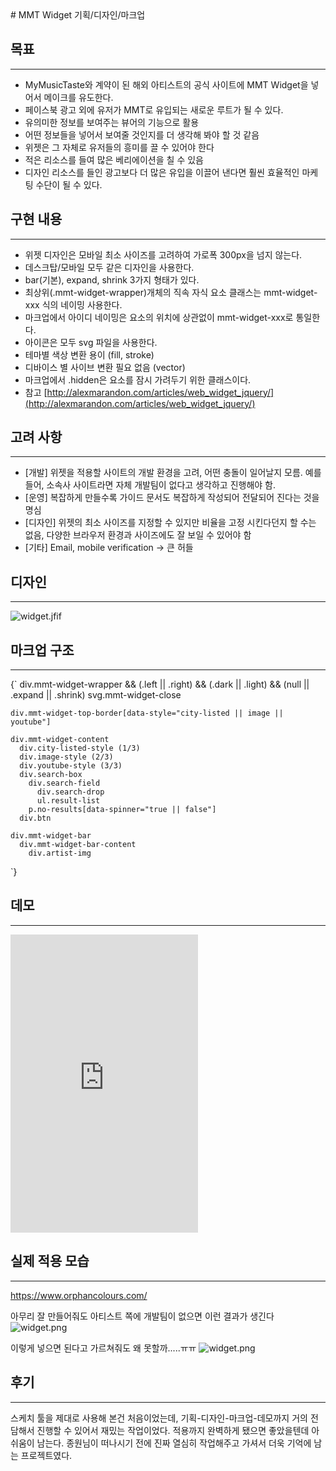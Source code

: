 
<LayoutBase type="mdx" date="2017.07">
  # MMT Widget 기획/디자인/마크업

  ## 목표
  ---
  - MyMusicTaste와 계약이 된 해외 아티스트의 공식 사이트에 MMT Widget을 넣어서 메이크를 유도한다.
  - 페이스북 광고 외에 유저가 MMT로 유입되는 새로운 루트가 될 수 있다.
  - 유의미한 정보를 보여주는 뷰어의 기능으로 활용
  - 어떤 정보들을 넣어서 보여줄 것인지를 더 생각해 봐야 할 것 같음
  - 위젯은 그 자체로 유저들의 흥미를 끌 수 있어야 한다
  - 적은 리소스를 들여 많은 베리에이션을 칠 수 있음
  - 디자인 리소스를 들인 광고보다 더 많은 유입을 이끌어 낸다면 훨씬 효율적인 마케팅 수단이 될 수 있다.

  ## 구현 내용
  ---
  - 위젯 디자인은 모바일 최소 사이즈를 고려하여 가로폭 300px을 넘지 않는다.
  - 데스크탑/모바일 모두 같은 디자인을 사용한다.
  - bar(기본), expand, shrink 3가지 형태가 있다.
  - 최상위(.mmt-widget-wrapper)개체의 직속 자식 요소 클래스는 mmt-widget-xxx 식의 네이밍 사용한다.
  - 마크업에서 아이디 네이밍은 요소의 위치에 상관없이 mmt-widget-xxx로 통일한다.
  - 아이콘은 모두 svg 파일을 사용한다.
  - 테마별 색상 변환 용이 (fill, stroke)
  - 디바이스 별 사이브 변환 필요 없음 (vector)
  - 마크업에서 .hidden은 요소를 잠시 가려두기 위한 클래스이다.
  - 참고 [http://alexmarandon.com/articles/web_widget_jquery/](http://alexmarandon.com/articles/web_widget_jquery/)

  ## 고려 사항
  ---
  - [개발] 위젯을 적용할 사이트의 개발 환경을 고려, 어떤 충돌이 일어날지 모름. 예를 들어, 소속사 사이트라면 자체 개발팀이 없다고 생각하고 진행해야 함.
  - [운영] 복잡하게 만들수록 가이드 문서도 복잡하게 작성되어 전달되어 진다는 것을 명심
  - [디자인] 위젯의 최소 사이즈를 지정할 수 있지만 비율을 고정 시킨다던지 할 수는 없음, 다양한 브라우저 환경과 사이즈에도 잘 보일 수 있어야 함
  - [기타] Email, mobile verification -> 큰 허들

  ## 디자인
  ---
  ![widget.jfif](/images/exprience/mmt/widget.jfif)

  ## 마크업 구조
  ---
  <CodeBlock language="html">{`
  div.mmt-widget-wrapper && (.left || .right) && (.dark || .light) && (null || .expand || .shrink)
    svg.mmt-widget-close

    div.mmt-widget-top-border[data-style="city-listed || image || youtube"]

    div.mmt-widget-content
      div.city-listed-style (1/3)
      div.image-style (2/3)
      div.youtube-style (3/3)
      div.search-box
        div.search-field
          div.search-drop
          ul.result-list
        p.no-results[data-spinner="true || false"]
      div.btn

    div.mmt-widget-bar
      div.mmt-widget-bar-content
        div.artist-img
  `}</CodeBlock>

  ## 데모
  ---
  <iframe height="477" style={{width: '100%'}} scrolling="no" title="[Demo] MMT-Widget" src="https://codepen.io/zineeworld/embed/BJRXLp?default-tab=html%2Cresult" frameBorder="no" loading="lazy" allowTransparency="true" allowFullScreen="true">
    See the Pen <a href="https://codepen.io/zineeworld/pen/BJRXLp">
    [Demo] MMT-Widget</a> by zinee (<a href="https://codepen.io/zineeworld">@zineeworld</a>)
    on <a href="https://codepen.io">CodePen</a>.
  </iframe>


  ## 실제 적용 모습
  ---
  https://www.orphancolours.com/

  아무리 잘 만들어줘도 아티스트 쪽에 개발팀이 없으면 이런 결과가 생긴다
  ![widget.png](/images/exprience/mmt/widget-wrong.png)

  이렇게 넣으면 된다고 가르쳐줘도 왜 못할까.....ㅠㅠ
  ![widget.png](/images/exprience/mmt/widget-guide.png)


  ## 후기
  ---
  스케치 툴을 제대로 사용해 본건 처음이었는데, 기획-디자인-마크업-데모까지 거의 전담해서 진행할 수 있어서 재밌는 작업이었다. 적용까지 완벽하게 됐으면 좋았을텐데 아쉬움이 남는다. 종원님이 떠나시기 전에 진짜 열심히 작업해주고 가셔서 더욱 기억에 남는 프로젝트였다.
</LayoutBase>